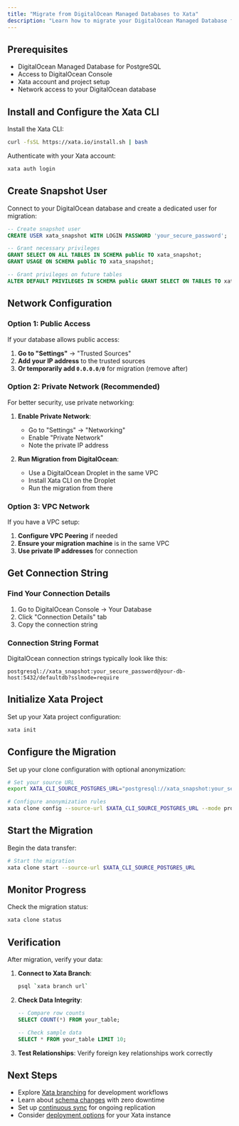 ```yaml
---
title: "Migrate from DigitalOcean Managed Databases to Xata"
description: "Learn how to migrate your DigitalOcean Managed Database for PostgreSQL to Xata using xata clone. Step-by-step instructions for enabling logical replication and configuring the migration."
---
```


## Prerequisites

- DigitalOcean Managed Database for PostgreSQL
- Access to DigitalOcean Console
- Xata account and project setup
- Network access to your DigitalOcean database

## Install and Configure the Xata CLI

Install the Xata CLI:

```bash
curl -fsSL https://xata.io/install.sh | bash
```

Authenticate with your Xata account:

```bash
xata auth login
```

## Create Snapshot User

Connect to your DigitalOcean database and create a dedicated user for migration:

```sql
-- Create snapshot user
CREATE USER xata_snapshot WITH LOGIN PASSWORD 'your_secure_password';

-- Grant necessary privileges
GRANT SELECT ON ALL TABLES IN SCHEMA public TO xata_snapshot;
GRANT USAGE ON SCHEMA public TO xata_snapshot;

-- Grant privileges on future tables
ALTER DEFAULT PRIVILEGES IN SCHEMA public GRANT SELECT ON TABLES TO xata_snapshot;
```

## Network Configuration

### Option 1: Public Access

If your database allows public access:

1. **Go to "Settings"** → "Trusted Sources"
2. **Add your IP address** to the trusted sources
3. **Or temporarily add `0.0.0.0/0`** for migration (remove after)

### Option 2: Private Network (Recommended)

For better security, use private networking:

1. **Enable Private Network**:
   - Go to "Settings" → "Networking"
   - Enable "Private Network"
   - Note the private IP address

2. **Run Migration from DigitalOcean**:
   - Use a DigitalOcean Droplet in the same VPC
   - Install Xata CLI on the Droplet
   - Run the migration from there

### Option 3: VPC Network

If you have a VPC setup:

1. **Configure VPC Peering** if needed
2. **Ensure your migration machine** is in the same VPC
3. **Use private IP addresses** for connection

## Get Connection String

### Find Your Connection Details

1. Go to DigitalOcean Console → Your Database
2. Click "Connection Details" tab
3. Copy the connection string

### Connection String Format

DigitalOcean connection strings typically look like this:

```
postgresql://xata_snapshot:your_secure_password@your-db-host:5432/defaultdb?sslmode=require
```

## Initialize Xata Project

Set up your Xata project configuration:

```bash
xata init
```

## Configure the Migration

Set up your clone configuration with optional anonymization:

```bash
# Set your source URL
export XATA_CLI_SOURCE_POSTGRES_URL="postgresql://xata_snapshot:your_secure_password@your-db-host:5432/defaultdb?sslmode=require"

# Configure anonymization rules
xata clone config --source-url $XATA_CLI_SOURCE_POSTGRES_URL --mode prompt
```

## Start the Migration

Begin the data transfer:

```bash
# Start the migration
xata clone start --source-url $XATA_CLI_SOURCE_POSTGRES_URL
```

## Monitor Progress

Check the migration status:

```bash
xata clone status
```

## Verification

After migration, verify your data:

1. **Connect to Xata Branch**:
   ```bash
   psql `xata branch url`
   ```

2. **Check Data Integrity**:
   ```sql
   -- Compare row counts
   SELECT COUNT(*) FROM your_table;
   
   -- Check sample data
   SELECT * FROM your_table LIMIT 10;
   ```

3. **Test Relationships**: Verify foreign key relationships work correctly

## Next Steps

- Explore [Xata branching](/core-concepts/branching) for development workflows
- Learn about [schema changes](/core-concepts/schema-changes) with zero downtime
- Set up [continuous sync](/tutorials/create-staging-replica) for ongoing replication
- Consider [deployment options](/deployment) for your Xata instance 